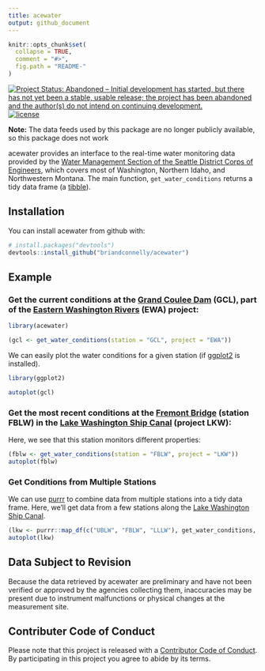 ```yaml
---
title: acewater
output: github_document
---
```


<!-- README.md is generated from README.Rmd. Please edit that file -->

```r
knitr::opts_chunk$set(
  collapse = TRUE,
  comment = "#>",
  fig.path = "README-"
)
```

[![Project Status: Abandoned – Initial development has started, but there has not yet been a stable, usable release; the project has been abandoned and the author(s) do not intend on continuing development.](https://www.repostatus.org/badges/latest/abandoned.svg)](https://www.repostatus.org/#abandoned)
[![license](https://img.shields.io/github/license/mashape/apistatus.svg)]()

**Note:** The data feeds used by this package are no longer publicly available, so this package does not work

acewater provides an interface to the real-time water monitoring data provided by the [Water Management Section of the Seattle District Corps of Engineers](http://www.nwd-wc.usace.army.mil/nws/hh/www/index.html), which covers most of Washington, Northern Idaho, and Northwestern Montana.
The main function, `get_water_conditions` returns a tidy data frame (a [tibble](http://tibble.tidyverse.org)).


## Installation

You can install acewater from github with:

```r
# install.packages("devtools")
devtools::install_github("briandconnelly/acewater")
```

## Example

### Get the current conditions at the [Grand Coulee Dam](https://en.wikipedia.org/wiki/Grand_Coulee_Dam) (GCL), part of the [Eastern Washington Rivers](http://www.nwd-wc.usace.army.mil/nws/hh/www/eastern.html) (EWA) project:

```r
library(acewater)

(gcl <- get_water_conditions(station = "GCL", project = "EWA"))
```

We can easily plot the water conditions for a given station (if [ggplot2](http://ggplot2.tidyverse.org) is installed).

```r
library(ggplot2)

autoplot(gcl)

```


### Get the most recent conditions at the [Fremont Bridge](https://en.wikipedia.org/wiki/Fremont_Bridge_(Seattle)) (station FBLW) in the [Lake Washington Ship Canal](https://en.wikipedia.org/wiki/Lake_Washington_Ship_Canal) (project LKW):

Here, we see that this station monitors different properties:

```r
(fblw <- get_water_conditions(station = "FBLW", project = "LKW"))
autoplot(fblw)
```


### Get Conditions from Multiple Stations

We can use [purrr](http://purrr.tidyverse.org) to combine data from multiple stations into a tidy data frame.
Here, we'll get data from a few stations along the [Lake Washington Ship Canal](https://en.wikipedia.org/wiki/Lake_Washington_Ship_Canal).

```r
(lkw <- purrr::map_df(c("UBLW", "FBLW", "LLLW"), get_water_conditions, project = "LKW"))
autoplot(lkw)
```


## Data Subject to Revision

Because the data retrieved by acewater are preliminary and have not been verified or approved by the agencies collecting them, inaccuracies may be present due to instrument malfunctions or physical changes at the measurement site.


## Contributer Code of Conduct

Please note that this project is released with a [Contributor Code of Conduct](CONDUCT.md).
By participating in this project you agree to abide by its terms.

